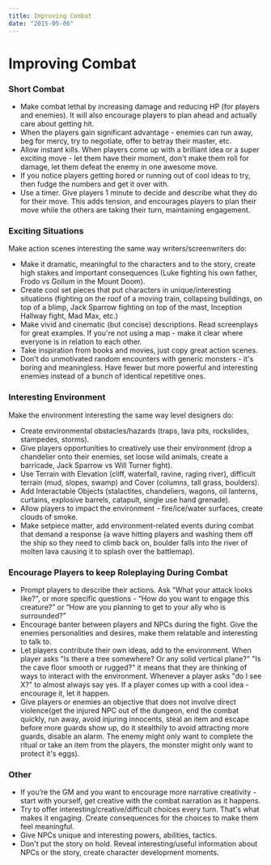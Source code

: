 ```yaml
---
title: Improving Combat
date: "2015-05-06"
---
```


# Improving Combat

### Short Combat

- Make combat lethal by increasing damage and reducing HP (for players and enemies). It will also encourage players to plan ahead and actually care about getting hit.
- When the players gain significant advantage - enemies can run away, beg for mercy, try to negotiate, offer to betray their master, etc.
- Allow instant kills. When players come up with a brilliant idea or a super exciting move - let them have their moment, don't make them roll for damage, let them defeat the enemy in one awesome move.
- If you notice players getting bored or running out of cool ideas to try, then fudge the numbers and get it over with.
- Use a timer. Give players 1 minute to decide and describe what they do for their move. This adds tension, and encourages players to plan their move while the others are taking their turn, maintaining engagement.

### Exciting Situations
Make action scenes interesting the same way writers/screenwriters do:

- Make it dramatic, meaningful to the characters and to the story, create high stakes and important consequences (Luke fighting his own father, Frodo vs Gollum in the Mount Doom).
- Create cool set pieces that put characters in unique/interesting situations (fighting on the roof of a moving train, collapsing buildings, on top of a blimp, Jack Sparrow fighting on top of the mast, Inception Hallway fight, Mad Max, etc.)
- Make vivid and cinematic (but concise) descriptions. Read screenplays for great examples. If you're not using a map - make it clear where everyone is in relation to each other.
- Take inspiration from books and movies, just copy great action scenes.
- Don't do unmotivated random encounters with generic monsters - it's boring and meaningless. Have fewer but more powerful and interesting enemies instead of a bunch of identical repetitive ones.


### Interesting Environment

Make the environment interesting the same way level designers do:

- Create environmental obstacles/hazards (traps, lava pits, rockslides, stampedes, storms).
- Give players opportunities to creatively use their environment (drop a chandelier onto their enemies, set loose wild animals, create a barricade, Jack Sparrow vs Will Turner fight).
- Use Terrain with Elevation (cliff, waterfall, ravine, raging river), difficult terrain (mud, slopes, swamp) and Cover (columns, tall grass, boulders).
- Add Interactable Objects (stalactites, chandeliers, wagons, oil lanterns, curtains, explosive barrels, catapult, single use hand grenade).
- Allow players to impact the environment - fire/ice/water surfaces, create clouds of smoke.
- Make setpiece matter, add environment-related events during combat that demand a response (a wave hitting players and washing them off the ship so they need to climb back on, boulder falls into the river of molten lava causing it to splash over the battlemap).

<div class="column-break"></div>

### Encourage Players to keep Roleplaying During Combat

- Prompt players to describe their actions. Ask "What your attack looks like?", or more specific questions - “How do you want to engage this creature?” or “How are you planning to get to your ally who is surrounded?”
- Encourage banter between players and NPCs during the fight. Give the enemies personalities and desires, make them relatable and interesting to talk to.
- Let players contribute their own ideas, add to the environment. When player asks "Is there a tree somewhere? Or any solid vertical plane?" "Is the cave floor smooth or rugged?" it means that they are thinking of ways to interact with the environment. Whenever a player asks "do I see X?" to almost always say yes. If a player comes up with a cool idea - encourage it, let it happen.
- Give players or enemies an objective that does not involve direct violence(get  the injured NPC out of the dungeon, end the combat quickly, run away, avoid injuring innocents, steal an item and escape before more guards show up, do it stealthily to avoid attracting more guards, disable an alarm. The enemy might only want to complete the ritual or take an item from the players, the monster might only want to protect it's eggs).


### Other
- If you’re the GM and you want to encourage more narrative creativity - start with yourself, get creative with the combat narration as it happens.
- Try to offer interesting/creative/difficult choices every turn. That's what makes it engaging. Create consequences for the choices to make them feel meaningful.
- Give NPCs unique and interesting powers, abilities, tactics.
- Don't put the story on hold. Reveal interesting/useful information about NPCs or the story, create character development moments.
